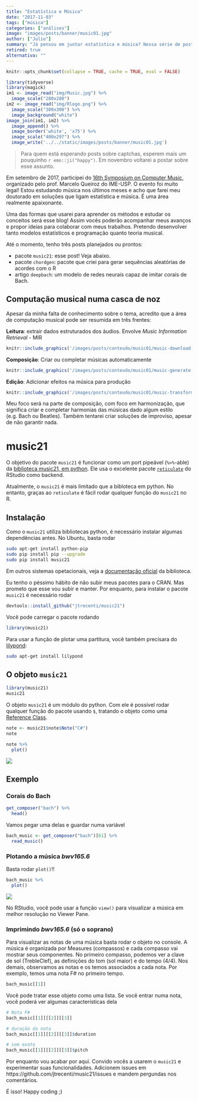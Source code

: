 ```yaml
---
title: "Estatística e Música"
date: "2017-11-03"
tags: ["música"]
categories: ["análises"]
image: "images/posts/banner/music01.jpg"
author: ["Julio"]
summary: "Já pensou em juntar estatística e música? Nessa série de posts mostro como estou pensando em fazer isso e os pacotes que vou criar nessa jornada..."
retired: true
alternativa: ""
---
```


```r
knitr::opts_chunk$set(collapse = TRUE, cache = TRUE, eval = FALSE)
```


```r
library(tidyverse)
library(magick)
im1 <- image_read("img/Music.jpg") %>% 
  image_scale("280x280")
im2 <- image_read("img/Rlogo.png") %>% 
  image_scale("300x300") %>% 
  image_background("white")
image_join(im1, im2) %>% 
  image_append() %>% 
  image_border('white', 'x75') %>%
  image_scale("400x297") %>% 
  image_write('../../static/images/posts/banner/music01.jpg')
```

> Para quem está esperando posts sobre captchas, esperem mais um pouquinho `r emo::ji("happy")`. Em novembro voltarei a postar sobre esse assunto.

Em setembro de 2017, participei do [16th Symposium on Computer Music](http://compmus.ime.usp.br/sbcm/2017), organizado pelo prof. Marcelo Queiroz do IME-USP. O evento foi muito legal! Estou estudando música nos últimos meses e acho que farei meu doutorado em soluções que ligam estatística e música. É uma área realmente apaixonante.

Uma das formas que usarei para aprender os métodos e estudar os conceitos será esse blog! Assim vocês poderão acompanhar meus avanços e propor ideias para colaborar com meus trabalhos. Pretendo desenvolver tanto modelos estatísticos e programação quanto teoria musical.

Até o momento, tenho três posts planejados ou prontos:

- pacote `music21`: esse post! Veja abaixo.
- pacote `chordgen`: pacote que criei para gerar sequências aleatórias de acordes com o R
- artigo `deepbach`: um modelo de redes neurais capaz de imitar corais de Bach.

## Computação musical numa casca de noz

Apesar da minha falta de conhecimento sobre o tema, acredito que a área de computação musical pode ser resumida em três frentes:

**Leitura**: extrair dados estruturados dos áudios. Envolve *Music Information Retrieval* - MIR

```r
knitr::include_graphics('/images/posts/conteudo/music01/music-download.png')
```


**Composição**: Criar ou completar músicas automaticamente

```r
knitr::include_graphics('/images/posts/conteudo/music01/music-generate.png')
```


**Edição**: Adicionar efeitos na música para produção

```r
knitr::include_graphics('/images/posts/conteudo/music01/music-transform.png')
```

Meu foco será na parte de composição, com foco em harmonização, que significa criar e completar harmonias das músicas dado algum estilo (e.g. Bach ou Beatles). Também tentarei criar soluções de improviso, apesar de não garantir nada.

# music21

O objetivo do pacote `music21` é funcionar como um port pipeável (`%>%`-able) da [biblioteca music21, em python](http://web.mit.edu/music21/doc/index.html). Ele usa o excelente pacote [`reticulate`](https://github.com/rstudio/reticulate) do RStudio como backend.

Atualmente, o `music21` é mais limitado que a bibloteca em python. No entanto, graças ao `reticulate` é fácil rodar qualquer função do `music21` no R.

## Instalação

Como o `music21` utiliza bibliotecas python, é necessário instalar algumas dependências antes. No Ubuntu, basta rodar

```bash
sudo apt-get install python-pip
sudo pip install pip --upgrade
sudo pip install music21
```

Em outros sistemas opetacionais, veja a [documentação oficial](http://web.mit.edu/music21/) da biblioteca.

Eu tenho o péssimo hábito de não subir meus pacotes para o CRAN. Mas prometo que esse vou subir e manter. Por enquanto, para instalar o pacote `music21` é necessário rodar

```r
devtools::install_github("jtrecenti/music21")
```

Você pode carregar o pacote rodando

```r
library(music21)
```

Para usar a função de plotar uma partitura, você também precisara do [lilypond](http://lilypond.org/):

```bash
sudo apt-get install lilypond
```


## O objeto `music21`

```r
library(music21)
music21
```


O objeto `music21` é um módulo do python. Com ele é possível rodar qualquer função do pacote usando `$`, tratando o objeto como uma [Reference Class](http://adv-r.had.co.nz/R5.html).

```r
note <- music21$note$Note("C#")
note
```

```r
note %>% 
  plot()
```

![](/images/posts/conteudo/music01/note-1.png)

## Exemplo

### Corais do Bach

```r
get_composer("bach") %>% 
  head()
```

Vamos pegar uma delas e guardar numa variável

```r
bach_music <- get_composer("bach")[61] %>% 
  read_music()
```

### Plotando a música *bwv165.6*

Basta rodar `plot()`!!

```r
bach_music %>% 
  plot()
```

![](/images/posts/conteudo/music01/bach-1.png)

No RStudio, você pode usar a função `view()` para visualizar a música em melhor resolução no Viewer Pane.

### Imprimindo *bwv165.6* (só o soprano)

Para visualizar as notas de uma música basta rodar o objeto no console. A música é organizada por Measures (compassos) e cada compasso vai mostrar seus componentes. No primeiro compasso, podemos ver a clave de sol (TrebleClef), as definições do tom (sol maior) e do tempo (4/4). Nos demais, observamos as notas e os temos associados a cada nota. Por exemplo, temos uma nota F# no primeiro tempo.

```r
bach_music[[1]]
```

Você pode tratar esse objeto como uma lista. Se você entrar numa nota, você poderá ver algumas características dela

```r
# Nota F#
bach_music[[1]][[2]][[3]]

# duração da nota
bach_music[[1]][[2]][[3]]$duration

# som exato
bach_music[[1]][[2]][[3]]$pitch
```

Por enquanto vou acabar por aqui. Convido vocês a usarem o `music21` e experimentar suas funcionalidades. Adicionem issues em https://github.com/jtrecenti/music21/issues e mandem pergundas nos comentários.

É isso! Happy coding ;)







